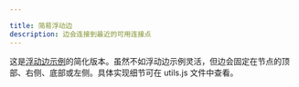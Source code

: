 ```yaml
---

title: 简易浮动边
description: 边会连接到最近的可用连接点
---
```


这是[浮动边示例](/examples/edges/floating-edges)的简化版本。虽然不如浮动边示例灵活，但边会固定在节点的顶部、右侧、底部或左侧。具体实现细节可在 utils.js 文件中查看。

<RemoteCodeViewer
  route="examples/edges/simple-floating-edges"
  framework="react"
/>